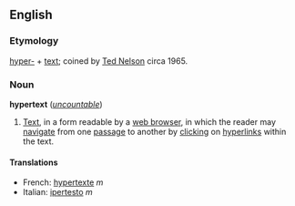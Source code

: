 ==English==
===Etymology===
[[hyper-]] + [[text]]; coined by [[w:Ted Nelson|Ted Nelson]] circa 1965.

===Noun===
'''hypertext''' (''[[uncountable]]'')

#[[Text]], in a form readable by a [[web browser]], in which the reader may [[navigate]] from one [[passage]] to another by [[click]]ing on [[hyperlink]]s within the text.

====Translations====
*French: [[hypertexte]] ''m''
*Italian: [[ipertesto]] ''m''